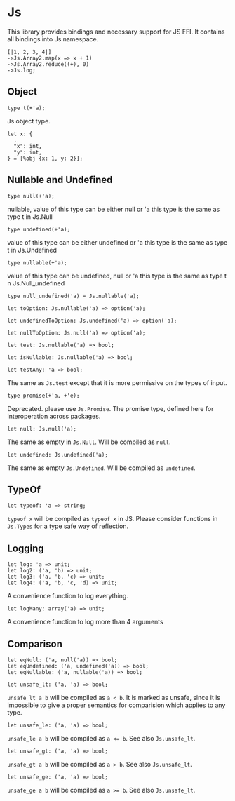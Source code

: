 
# Js

This library provides bindings and necessary support for JS FFI.
It contains all bindings into Js namespace.

```re example
[|1, 2, 3, 4|]
->Js.Array2.map(x => x + 1)
->Js.Array2.reduce((+), 0)
->Js.log;
```

## Object

```re sig
type t(+'a);
```

Js object type.

```re sig
let x: {
  .
  "x": int,
  "y": int,
} = [%obj {x: 1, y: 2}];
```

## Nullable and Undefined

```re sig
type null(+'a);
```

nullable, value of this type can be either null or 'a this type is the same as type t in Js.Null

```re sig
type undefined(+'a);
```

value of this type can be either undefined or 'a this type is the same as type t in Js.Undefined

```re sig
type nullable(+'a);
```

value of this type can be undefined, null or 'a this type is the same as type t n Js.Null_undefined

```re sig
type null_undefined('a) = Js.nullable('a);
```

```re sig
let toOption: Js.nullable('a) => option('a);
```

```re sig
let undefinedToOption: Js.undefined('a) => option('a);
```

```re sig
let nullToOption: Js.null('a) => option('a);
```

```re sig
let test: Js.nullable('a) => bool;
```

```re sig
let isNullable: Js.nullable('a) => bool;
```

```re sig
let testAny: 'a => bool;
```

The same as `Js.test` except that it is more permissive on the types of input.

```re sig
type promise(+'a, +'e);
```

Deprecated. please use `Js.Promise`.
The promise type, defined here for interoperation across packages.

```re sig
let null: Js.null('a);
```

The same as empty in `Js.Null`. Will be compiled as `null`.

```re sig
let undefined: Js.undefined('a);
```

The same as empty `Js.Undefined`. Will be compiled as `undefined`.

## TypeOf

```re sig
let typeof: 'a => string;
```

`typeof x` will be compiled as `typeof x` in JS. Please consider functions in `Js.Types` for a type safe way of reflection.

## Logging

```re sig
let log: 'a => unit;
let log2: ('a, 'b) => unit;
let log3: ('a, 'b, 'c) => unit;
let log4: ('a, 'b, 'c, 'd) => unit;
```

A convenience function to log everything.

```re sig
let logMany: array('a) => unit;
```

A convenience function to log more than 4 arguments

## Comparison

```re sig
let eqNull: ('a, null('a)) => bool;
let eqUndefined: ('a, undefined('a)) => bool;
let eqNullable: ('a, nullable('a)) => bool;
```

```re sig
let unsafe_lt: ('a, 'a) => bool;
```

`unsafe_lt a b` will be compiled as `a < b`. It is marked as unsafe, since it is impossible to give a proper semantics for comparision which applies to any type.

```re sig
let unsafe_le: ('a, 'a) => bool;
```

`unsafe_le a b` will be compiled as `a <= b`. See also `Js.unsafe_lt`.

```re sig
let unsafe_gt: ('a, 'a) => bool;
```

`unsafe_gt a b` will be compiled as `a > b`. See also `Js.unsafe_lt`.

```re sig
let unsafe_ge: ('a, 'a) => bool;
```

`unsafe_ge a b` will be compiled as `a >= b`. See also `Js.unsafe_lt`.
